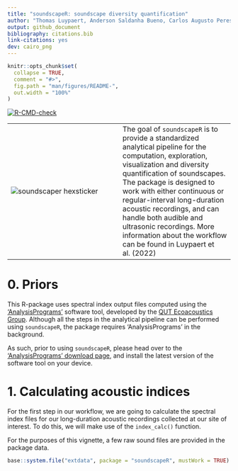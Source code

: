 ```yaml
---
title: "soundscapeR: soundscape diversity quantification"
author: "Thomas Luypaert, Anderson Saldanha Bueno, Carlos Augusto Peres, Torbjørn Haugaasen"
output: github_document
bibliography: citations.bib
link-citations: yes 
dev: cairo_png
---
```


<!-- README.md is generated from README.Rmd. Please edit that file -->

```r
knitr::opts_chunk$set(
  collapse = TRUE,
  comment = "#>",
  fig.path = "man/figures/README-",
  out.width = "100%"
)
```

<!-- badges: start -->
[![R-CMD-check](https://github.com/ThomasLuypaert/soundscapeR/actions/workflows/R-CMD-check.yaml/badge.svg)](https://github.com/ThomasLuypaert/soundscapeR/actions/workflows/R-CMD-check.yaml)
<!-- badges: end -->

|  |  |
|---|---|
|![soundscaper hexsticker](man/figures/soundscaper_hexsticker.png) |The goal of `soundscapeR` is to provide a standardized analytical pipeline for the computation, exploration, visualization and diversity quantification of soundscapes. The package is designed to work with either continuous or regular-interval long-duration acoustic recordings, and can handle both audible and ultrasonic recordings. More information about the workflow can be found in Luypaert et al. (2022)|

# 0. Priors

This R-package uses spectral index output files computed using the ['AnalysisPrograms'](https://ap.qut.ecoacoustics.info/) software tool, developed by the [QUT Ecoacoustics Group](https://research.ecosounds.org/). Although all the steps in the analytical pipeline can be performed using  `soundscapeR`, the package requires 'AnalysisPrograms' in the background.

As such, prior to using `soundscapeR`, please head over to the ['AnalysisPrograms' download page](https://ap.qut.ecoacoustics.info/basics/installing.html?tabs=windows), and install the latest version of the software tool on your device. 

# 1. Calculating acoustic indices

For the first step in our workflow, we are going to calculate the spectral index files for our long-duration acoustic recordings collected at our site of interest. To do this, we will make use of the `index_calc()` function. 

For the purposes of this vignette, a few raw sound files are provided in the package data. 

```r

base::system.file("extdata", package = "soundscapeR", mustWork = TRUE)



```
